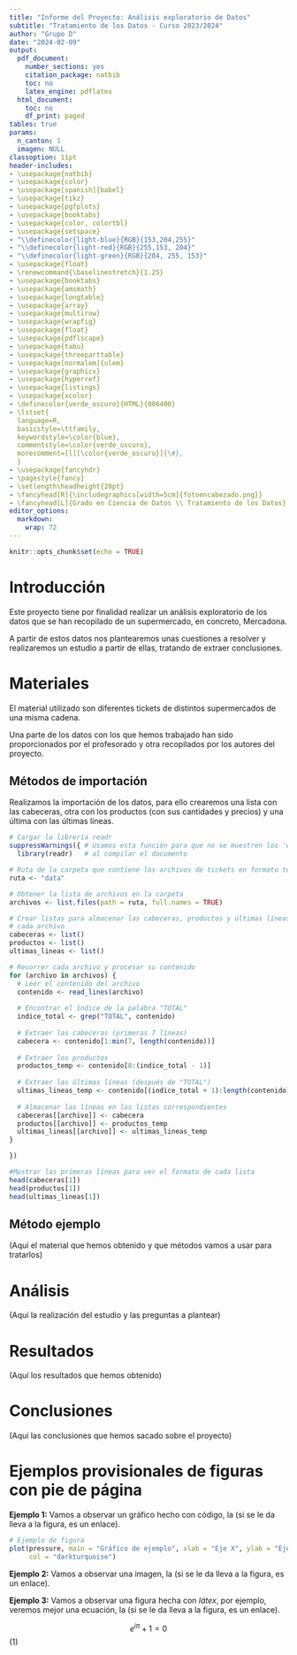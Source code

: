 ```yaml
---
title: "Informe del Proyecto: Análisis exploratorio de Datos"
subtitle: "Tratamiento de los Datos - Curso 2023/2024"
author: "Grupo D"
date: "2024-02-09"
output:
  pdf_document:
    number_sections: yes
    citation_package: natbib
    toc: no
    latex_engine: pdflatex
  html_document:
    toc: no
    df_print: paged
tables: true
params:
  n_canton: 1
  imagen: NULL
classoption: 11pt
header-includes:
- \usepackage{natbib}
- \usepackage{color}
- \usepackage[spanish]{babel}
- \usepackage{tikz}
- \usepackage{pgfplots}
- \usepackage{booktabs}
- \usepackage{color, colortbl}
- \usepackage{setspace}
- "\\definecolor{light-blue}{RGB}{153,204,255}"
- "\\definecolor{light-red}{RGB}{255,153, 204}"
- "\\definecolor{light-green}{RGB}{204, 255, 153}"
- \usepackage{float}
- \renewcommand{\baselinestretch}{1.25}
- \usepackage{booktabs}
- \usepackage{amsmath}
- \usepackage{longtable}
- \usepackage{array}
- \usepackage{multirow}
- \usepackage{wrapfig}
- \usepackage{float}
- \usepackage{pdflscape}
- \usepackage{tabu}
- \usepackage{threeparttable}
- \usepackage[normalem]{ulem}
- \usepackage{graphicx}
- \usepackage{hyperref}
- \usepackage{listings}
- \usepackage{xcolor}
- \definecolor{verde_oscuro}{HTML}{006400}
- \lstset{
  language=R,
  basicstyle=\ttfamily,
  keywordstyle=\color{blue},
  commentstyle=\color{verde_oscuro},
  morecomment=[l][\color{verde_oscuro}]{\#},
  }
- \usepackage{fancyhdr}
- \pagestyle{fancy}
- \setlength\headheight{20pt}
- \fancyhead[R]{\includegraphics[width=5cm]{fotoencabezado.png}}
- \fancyhead[L]{Grado en Ciencia de Datos \\ Tratamiento de los Datos}
editor_options:
  markdown:
    wrap: 72
---
```


```r
knitr::opts_chunk$set(echo = TRUE)
```
\bigskip

\bigskip

\noindent\makebox[\linewidth]{\rule{\textwidth}{0.4pt}}

\bigskip

\tableofcontents

\bigskip

\noindent\makebox[\linewidth]{\rule{\textwidth}{0.4pt}}

\newpage

# Introducción
Este proyecto tiene por finalidad realizar un análisis exploratorio de los datos que se han recopilado de un supermercado, en concreto, Mercadona.

A partir de estos datos nos plantearemos unas cuestiones a resolver y realizaremos un estudio a partir de ellas, tratando de extraer conclusiones.
 

# Materiales 
El material utilizado son diferentes tickets de distintos supermercados de una misma cadena.

Una parte de los datos con los que hemos trabajado han sido proporcionados por el profesorado y otra recopilados por los autores del proyecto.

## Métodos de importación 

Realizamos la importación de los datos, para ello crearemos una lista con las cabeceras, otra con los productos (con sus cantidades y precios) y una última con las últimas líneas. 

```r
# Cargar la librería readr
suppressWarnings({ # Usamos esta función para que no se muestren los 'warnings'
  library(readr)   # al compilar el documento

# Ruta de la carpeta que contiene los archivos de tickets en formato texto
ruta <- "data"

# Obtener la lista de archivos en la carpeta
archivos <- list.files(path = ruta, full.names = TRUE)

# Crear listas para almacenar las cabeceras, productos y últimas líneas de 
# cada archivo
cabeceras <- list()
productos <- list()
ultimas_lineas <- list()

# Recorrer cada archivo y procesar su contenido
for (archivo in archivos) {
  # Leer el contenido del archivo
  contenido <- read_lines(archivo)
 
  # Encontrar el índice de la palabra "TOTAL"
  indice_total <- grep("TOTAL", contenido)
 
  # Extraer las cabeceras (primeras 7 líneas)
  cabecera <- contenido[1:min(7, length(contenido))]
 
  # Extraer los productos
  productos_temp <- contenido[8:(indice_total - 1)]
 
  # Extraer las últimas líneas (después de "TOTAL")
  ultimas_lineas_temp <- contenido[(indice_total + 1):length(contenido)]
 
  # Almacenar las líneas en las listas correspondientes
  cabeceras[[archivo]] <- cabecera
  productos[[archivo]] <- productos_temp
  ultimas_lineas[[archivo]] <- ultimas_lineas_temp
}

})

#Mostrar las primeras líneas para ver el formato de cada lista
head(cabeceras[1])
head(productos[1])
head(ultimas_lineas[1])

```


## Método ejemplo

(Aquí el material que hemos obtenido y que métodos vamos a usar para tratarlos)

# Análisis

(Aquí la realización del estudio y las preguntas a plantear)

# Resultados

(Aquí los resultados que hemos obtenido)

# Conclusiones

(Aquí las conclusiones que hemos sacado sobre el proyecto)

# Ejemplos provisionales de figuras con pie de página

**Ejemplo 1:** Vamos a observar un gráfico hecho con código, la \hyperref[fig:figura1]{\textcolor{blue}{Figura 1}} (si se le da lleva a la figura, es un enlace).

\label{fig:figura1}

```r

# Ejemplo de figura
plot(pressure, main = "Gráfico de ejemplo", xlab = "Eje X", ylab = "Eje Y", 
     col = "darkturquoise")

```


**Ejemplo 2:** Vamos a observar una imagen, la \hyperref[fig:figura2]{\textcolor{blue}{Figura 2}} (si se le da lleva a la figura, es un enlace).

\label{fig:figura2}

\begin{figure}
  \centering
  \includegraphics{ej_cap_plantilla.png}
  \caption{Pie de página de la imagen de ejemplo}
\end{figure}

**Ejemplo 3:** Vamos a observar una figura hecha con *látex*, por ejemplo, veremos mejor una ecuación, la \hyperref[eq:ecuacion]{\textcolor{blue}{Ecuacion 1}} (si se le da lleva a la figura, es un enlace).

\label{eq:ecuacion} $$
e^{i\pi} + 1 = 0
$$\hfill (1)